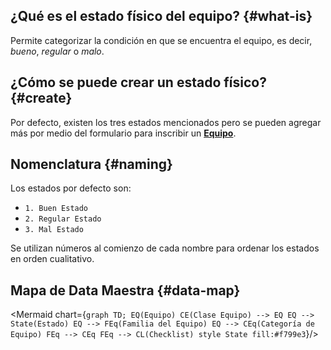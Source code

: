 
## ¿Qué es el estado físico del equipo? {#what-is}
Permite categorizar la condición en que se encuentra el equipo, es decir, _bueno_, _regular_ o _malo_.

## ¿Cómo se puede crear un estado físico? {#create}
Por defecto, existen los tres estados mencionados pero se pueden agregar más por medio del formulario para inscribir un [**Equipo**](/docs/products/corrective_maintenance/master_data/equipment).

## Nomenclatura {#naming}
Los estados por defecto son:  
- `1. Buen Estado`  
- `2. Regular Estado`  
- `3. Mal Estado`  

Se utilizan números al comienzo de cada nombre para ordenar los estados en orden cualitativo.



## Mapa de Data Maestra {#data-map}

<div className="text-center">

<Mermaid chart={`
    graph TD;
        EQ(Equipo)
        CE(Clase Equipo) --> EQ
        EQ --> State(Estado)
        EQ --> FEq(Familia del Equipo)
        EQ --> CEq(Categoría de Equipo)
        FEq --> CEq
        FEq --> CL(Checklist)
        style State fill:#f799e3
`}/>

</div>